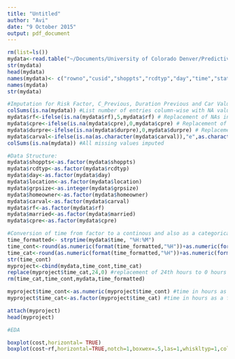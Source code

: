 ```yaml
---
title: "Untitled"
author: "Avi"
date: "9 October 2015"
output: pdf_document
---
```


```r
rm(list=ls())
mydata<-read.table("~/Documents/University of Colorado Denver/Predictive Analytics/Project/train_dat1.txt",sep=",",header=TRUE,na.strings = c("","NA"))
str(mydata)
head(mydata)
names(mydata)<- c("rowno","cusid","shoppts","rcdtyp","day","time","state","location","grpsize","homeowner","carage","carval","rf","ageoldest","ageyoungest","married","cpre","durpre","cost")
names(mydata)
str(mydata)

#Imputation for Risk Factor, C_Previous, Duration Previous and Car Value
colSums(is.na(mydata)) #List number of entries column-wise with NA values
mydata$rf<-ifelse(is.na(mydata$rf),5,mydata$rf) # Replacement of NAs in risk factor with 5
mydata$cpre<-ifelse(is.na(mydata$cpre),0,mydata$cpre) # Replacement of NAs in C_Previous with 0
mydata$durpre<-ifelse(is.na(mydata$durpre),0,mydata$durpre) # Replacement of NAs in Duration_Pre with 0
mydata$carval<-ifelse(is.na(as.character(mydata$carval)),"e",as.character(mydata$carval)) #Assignment of missing values in Car Value to "e"
colSums(is.na(mydata)) #All missing values imputed

#Data Structure:
mydata$shoppts<-as.factor(mydata$shoppts)
mydata$rcdtyp<-as.factor(mydata$rcdtyp)
mydata$day<-as.factor(mydata$day)
mydata$location<-as.factor(mydata$location)
mydata$grpsize<-as.integer(mydata$grpsize)
mydata$homeowner<-as.factor(mydata$homeowner)
mydata$carval<-as.factor(mydata$carval)
mydata$rf<-as.factor(mydata$rf)
mydata$married<-as.factor(mydata$married)
mydata$cpre<-as.factor(mydata$cpre)

#Conversion of time from factor to a continous and also as a categorical variable
time_formatted<- strptime(mydata$time, "%H:%M")
time_cont<-round(as.numeric(format(time_formatted,"%H"))+as.numeric(format(time_formatted,"%M"))/60,2)
time_cat<-round(as.numeric(format(time_formatted,"%H"))+as.numeric(format(time_formatted,"%M"))/60,0)
str(time_cont)
myproject<-cbind(mydata,time_cont,time_cat)
replace(myproject$time_cat,24,0) #replacement of 24th hours to 0 hours
rm(time_cat,time_cont,mydata,time_formatted)

myproject$time_cont<-as.numeric(myproject$time_cont) #time in hours as a continous variable (2 decimals)
myproject$time_cat<-as.factor(myproject$time_cat) #time in hours as a factor

attach(myproject)
head(myproject)

#EDA

boxplot(cost,horizontal= TRUE)
boxplot(cost~rf,horizontal=TRUE,notch=1,boxwex=.5,las=1,whiskltyp=1,col = "orange",outpch=16,outcol = "gray") 
```

